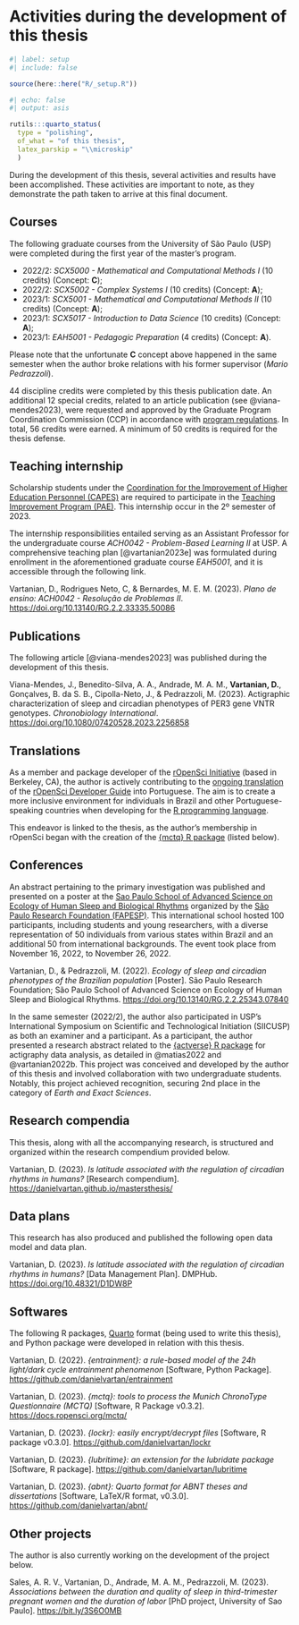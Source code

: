 <!-- %:::% .common h1 begin %:::% -->
# Activities during the development of this thesis
<!-- %:::% .common h1 end %:::% -->

```r
#| label: setup
#| include: false

source(here::here("R/_setup.R"))
```

```r
#| echo: false
#| output: asis

rutils:::quarto_status(
  type = "polishing",
  of_what = "of this thesis",
  latex_parskip = "\\microskip"
  )
```

During the development of this thesis, several activities and results have been accomplished. These activities are important to note, as they demonstrate the path taken to arrive at this final document.

## Courses

The following graduate courses from the University of São Paulo (USP) were completed during the first year of the master's program.

* 2022/2: _SCX5000 - Mathematical and Computational Methods I_ (10 credits) (Concept: __C__);
* 2022/2: _SCX5002 - Complex Systems I_ (10 credits) (Concept: __A__);
* 2023/1: _SCX5001 - Mathematical and Computational Methods II_ (10 credits) (Concept: __A__);
* 2023/1: _SCX5017 - Introduction to Data Science_ (10 credits) (Concept: __A__);
* 2023/1: _EAH5001 - Pedagogic Preparation_ (4 credits) (Concept: __A__).

Please note that the unfortunate __C__ concept above happened in the same semester when the author broke relations with his former supervisor (_Mario Pedrazzoli_).

44 discipline credits were completed by this thesis publication date. An additional 12 special credits, related to an article publication (see @viana-mendes2023), were requested and approved by the Graduate Program Coordination Commission (CCP) in accordance with [program regulations](https://leginf.usp.br/?resolucao=resolucao-copgr-no-7829-de-03-de-outubro-de-2019). In total, 56 credits were earned. A minimum of 50 credits is required for the thesis defense.

## Teaching internship

Scholarship students under the [Coordination for the Improvement of Higher Education Personnel (CAPES)](https://www.gov.br/capes/) are required to participate in the [Teaching Improvement Program (PAE)](www5.each.usp.br/pae/). This internship occur in the 2º semester of 2023.

The internship responsibilities entailed serving as an Assistant Professor for the undergraduate course _ACH0042 - Problem-Based Learning II_ at USP. A comprehensive teaching plan [@vartanian2023e] was formulated during enrollment in the aforementioned graduate course _EAH5001_, and it is accessible through the following link.

```{=latex}
\smallskip
```

\noindent Vartanian, D., Rodrigues Neto, C, & Bernardes, M. E. M. (2023). _Plano de ensino: ACH0042 - Resolução de Problemas II_. <https://doi.org/10.13140/RG.2.2.33335.50086>

## Publications

The following article [@viana-mendes2023] was published during the development of this thesis.

```{=latex}
\smallskip
```

\noindent Viana-Mendes, J., Benedito-Silva, A. A., Andrade, M. A. M., __Vartanian, D.__, Gonçalves, B. da S. B., Cipolla-Neto, J., & Pedrazzoli, M. (2023). Actigraphic characterization of sleep and circadian phenotypes of PER3 gene VNTR genotypes. _Chronobiology International_. <https://doi.org/10.1080/07420528.2023.2256858>

## Translations

As a member and package developer of the [rOpenSci Initiative](https://ropensci.org/) (based in Berkeley, CA), the author is actively contributing to the [ongoing translation](https://github.com/ropensci/dev_guide/pull/717) of the [rOpenSci Developer Guide](https://devguide.ropensci.org/) into Portuguese. The aim is to create a more inclusive environment for individuals in Brazil and other Portuguese-speaking countries when developing for the [R programming language](https://www.r-project.org/).

This endeavor is linked to the thesis, as the author's membership in rOpenSci began with the creation of the [{mctq} R package](https://docs.ropensci.org/mctq/) (listed below).

## Conferences

An abstract pertaining to the primary investigation was published and presented on a poster at the [Sao Paulo School of Advanced Science on Ecology of Human Sleep and Biological Rhythms](https://espca.fapesp.br/school/sao_paulo_school_of_advanced_science_on_ecology_of_human_sleep_and_biological_rhythms/101/) organized by the [São Paulo Research Foundation (FAPESP)](https://fapesp.br/en). This international school hosted 100 participants, including students and young researchers, with a diverse representation of 50 individuals from various states within Brazil and an additional 50 from international backgrounds. The event took place from November 16, 2022, to November 26, 2022.

```{=latex}
\smallskip
```

<!-- @vartanian2022a -->

\noindent Vartanian, D., & Pedrazzoli, M. (2022). _Ecology of sleep and circadian phenotypes of the Brazilian population_ \[Poster\]. São Paulo Research Foundation; São Paulo School of Advanced Science on Ecology of Human Sleep and Biological Rhythms. <https://doi.org/10.13140/RG.2.2.25343.07840>

```{=latex}
\smallskip
```

In the same semester (2022/2), the author also participated in USP's International Symposium on Scientific and Technological Initiation (SIICUSP) as both an examiner and a participant. As a participant, the author presented a research abstract related to the [{actverse} R package](https://github.com/giperbio/actverse) for actigraphy data analysis, as detailed in @matias2022 and @vartanian2022b. This project was conceived and developed by the author of this thesis and involved collaboration with two undergraduate students. Notably, this project achieved recognition, securing 2nd place in the category of _Earth and Exact Sciences_.

## Research compendia

This thesis, along with all the accompanying research, is structured and organized within the research compendium provided below.

```{=latex}
\smallskip
```

<!-- @vartanian2023d -->

\noindent Vartanian, D. (2023). _Is latitude associated with the regulation of circadian rhythms in humans?_ [Research compendium]. <https://danielvartan.github.io/mastersthesis/>

## Data plans

This research has also produced and published the following open data model and data plan.

```{=latex}
\smallskip
```

<!-- @vartanian2023b -->

\noindent Vartanian, D. (2023). _Is latitude associated with the regulation of circadian rhythms in humans?_ [Data Management Plan]. DMPHub. <https://doi.org/10.48321/D1DW8P>

## Softwares

The following R packages, [Quarto](https://quarto.org/) format (being used to write this thesis), and Python package were developed in relation with this thesis.

```{=latex}
\smallskip
```

<!-- @vartanian2022 -->

\noindent Vartanian, D. (2022). _{entrainment}: a rule-based model of the 24h light/dark cycle entrainment phenomenon_ [Software, Python Package]. <https://github.com/danielvartan/entrainment>

```{=latex}
\microskip
```

<!-- @vartanian2023 -->

\noindent Vartanian, D. (2023). _{mctq}: tools to process the Munich ChronoType Questionnaire (MCTQ)_ [Software, R Package v0.3.2]. <https://docs.ropensci.org/mctq/>

```{=latex}
\microskip
```

<!-- @vartanian2023b -->

\noindent Vartanian, D. (2023). _{lockr}: easily encrypt/decrypt files_ [Software, R package v0.3.0]. <https://github.com/danielvartan/lockr>

```{=latex}
\microskip
```

<!-- @vartanian2023c -->

\noindent Vartanian, D. (2023). _{lubritime}: an extension for the lubridate package_ [Software, R package]. <https://github.com/danielvartan/lubritime>

```{=latex}
\microskip
```

<!-- @vartanian2023a -->

\noindent Vartanian, D. (2023). _{abnt}: Quarto format for ABNT theses and dissertations_ [Software, LaTeX/R format, v0.3.0]. <https://github.com/danielvartan/abnt/>

## Other projects

The author is also currently working on the development of the project below.

```{=latex}
\smallskip
```

\noindent Sales, A. R. V., Vartanian, D., Andrade, M. A. M., Pedrazzoli, M. (2023). _Associations between the duration and quality of sleep in third-trimester pregnant women and the duration of labor_ \[PhD project, University of Sao Paulo\]. <https://bit.ly/3S6O0MB>
